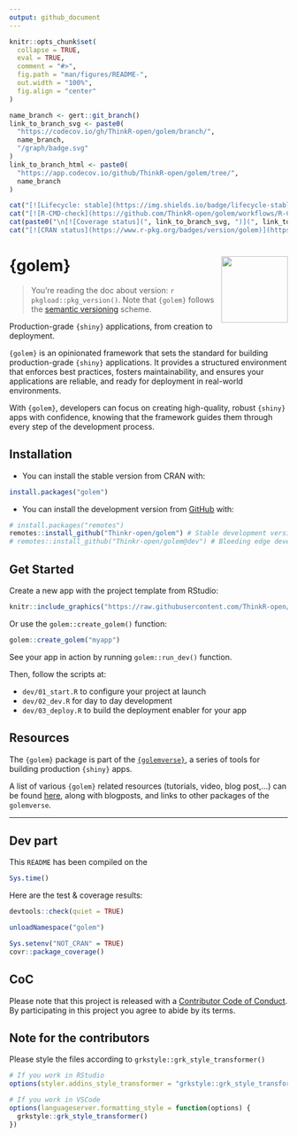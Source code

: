 ```yaml
---
output: github_document
---
```


<!-- README.md is generated from README.Rmd. Please edit that file -->

```r
knitr::opts_chunk$set(
  collapse = TRUE,
  eval = TRUE,
  comment = "#>",
  fig.path = "man/figures/README-",
  out.width = "100%",
  fig.align = "center"
)
```

<!-- badges: start -->

```r
name_branch <- gert::git_branch()
link_to_branch_svg <- paste0(
  "https://codecov.io/gh/ThinkR-open/golem/branch/",
  name_branch,
  "/graph/badge.svg"
)
link_to_branch_html <- paste0(
  "https://app.codecov.io/github/ThinkR-open/golem/tree/",
  name_branch
)
```

```r
cat("[![Lifecycle: stable](https://img.shields.io/badge/lifecycle-stable-brightgreen.svg)](https://lifecycle.r-lib.org/articles/stages.html)")
cat("[![R-CMD-check](https://github.com/ThinkR-open/golem/workflows/R-CMD-check/badge.svg)](https://github.com/ThinkR-open/golem/actions)")
cat(paste0("\n[![Coverage status](", link_to_branch_svg, ")](", link_to_branch_html, ")"))
cat("[![CRAN status](https://www.r-pkg.org/badges/version/golem)](https://cran.r-project.org/package=golem)")
```

 <!-- badges: end -->

# {golem} <img src="https://raw.githubusercontent.com/ThinkR-open/golem/master/inst/rstudio/templates/project/golem.png" align="right" width="120"/>

> You're reading the doc about version: `r pkgload::pkg_version()`. Note that `{golem}` follows the [semantic versioning](https://semver.org/) scheme.

Production-grade `{shiny}` applications, from creation to deployment.

`{golem}` is an opinionated framework that sets the standard for building production-grade `{shiny}` applications. It provides a structured environment that enforces best practices, fosters maintainability, and ensures your applications are reliable, and ready for deployment in real-world environments.

With `{golem}`, developers can focus on creating high-quality, robust `{shiny}` apps with confidence, knowing that the framework guides them through every step of the development process.

## Installation

-   You can install the stable version from CRAN with:

``` r
install.packages("golem")
```

-   You can install the development version from [GitHub](https://github.com/Thinkr-open/golem) with:

``` r
# install.packages("remotes")
remotes::install_github("Thinkr-open/golem") # Stable development version
# remotes::install_github("Thinkr-open/golem@dev") # Bleeding edge development version
```

## Get Started

Create a new app with the project template from RStudio:

```r
knitr::include_graphics("https://raw.githubusercontent.com/ThinkR-open/golem/master/inst/img/golemtemplate.png")
```

Or use the `golem::create_golem()` function:

``` r
golem::create_golem("myapp")
```

See your app in action by running `golem::run_dev()` function.

Then, follow the scripts at:

- `dev/01_start.R` to configure your project at launch
- `dev/02_dev.R` for day to day development
- `dev/03_deploy.R` to build the deployment enabler for your app

## Resources

The `{golem}` package is part of the [`{golemverse}`](https://golemverse.org/), a series of tools for building production `{shiny}` apps.

A list of various `{golem}` related resources (tutorials, video, blog post,...) can be found [here](https://golemverse.org/resources/), along with blogposts, and links to other packages of the `golemverse`.

---

## Dev part

This `README` has been compiled on the

```r
Sys.time()
```

Here are the test & coverage results:

```r
devtools::check(quiet = TRUE)
```

```r
unloadNamespace("golem")
```

```r
Sys.setenv("NOT_CRAN" = TRUE)
covr::package_coverage()
```

## CoC

Please note that this project is released with a [Contributor Code of Conduct](https://www.contributor-covenant.org/version/1/0/0/code-of-conduct.html). By participating in this project you agree to abide by its terms.


## Note for the contributors

Please style the files according to `grkstyle::grk_style_transformer()`

```r
# If you work in RStudio
options(styler.addins_style_transformer = "grkstyle::grk_style_transformer()")

# If you work in VSCode
options(languageserver.formatting_style = function(options) {
  grkstyle::grk_style_transformer()
})
```
